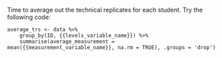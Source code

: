 Time to average out the technical replicates for each student. Try the following code:

```
average_trs <- data %>%
    group_by(ID, {{levels_variable_name}}) %>%
    summarise(average_measurement = mean({{measurement_variable_name}}, na.rm = TRUE), .groups = 'drop')
```
